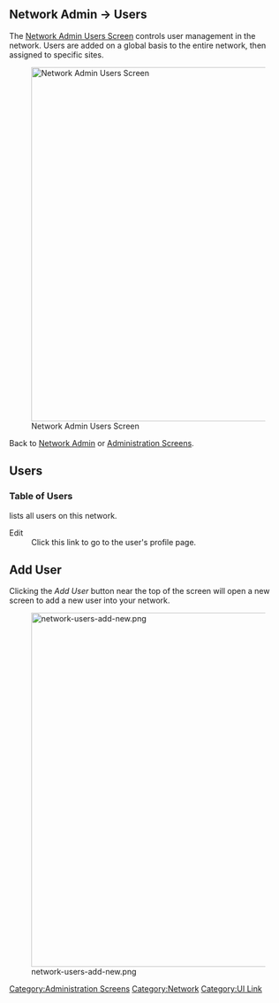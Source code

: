 {{Languages|
{{en|Network Admin Users Screen}}
{{ja|ネットワーク管理/ユーザー管理画面}}
}}

==Network Admin &rarr; Users==

The [[Network Admin Users Screen]] controls user management in the network. Users are added on a global basis to the entire network, then assigned to specific sites. 
 
[[Image:superadmin-users.png|640px|Network Admin Users Screen]]


Back to [[Network Admin]] or [[Administration Screens]].

== Users ==

=== Table of Users ===

lists all users on this network.

; Edit
: Click this link to go to the user's profile page.

== Add User ==

Clicking the ''Add User'' button near the top of the screen will open a new screen to add a new user into your network.

[[File:network-users-add-new.png|640px]]

{{Administration Screens Footer}}


{{Stub}}
{{Administration Screens Footer}}

[[Category:Administration Screens]]
[[Category:Network]]
[[Category:UI Link]]